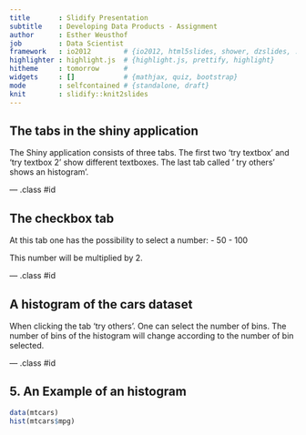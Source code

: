```yaml
---
title       : Slidify Presentation
subtitle    : Developing Data Products - Assignment
author      : Esther Weusthof
job         : Data Scientist
framework   : io2012        # {io2012, html5slides, shower, dzslides, ...}
highlighter : highlight.js  # {highlight.js, prettify, highlight}
hitheme     : tomorrow      # 
widgets     : []            # {mathjax, quiz, bootstrap}
mode        : selfcontained # {standalone, draft}
knit        : slidify::knit2slides
---
```



## The tabs in the shiny application

The Shiny application consists of three tabs. The first two 'try textbox' and 'try textbox 2' show different textboxes. The last tab called ' try others' shows an histogram'.

--- .class #id 


## The checkbox tab

At this tab one has the possibility to select a number:
- 50
- 100

This number will be multiplied by 2.

--- .class #id 

## A histogram of the cars dataset

When clicking the tab 'try others'. One can select the number of bins. The number of bins of the histogram will change according to the number of bin selected.


--- .class #id 

## 5. An Example of an histogram

```r

data(mtcars)
hist(mtcars$mpg)

```



